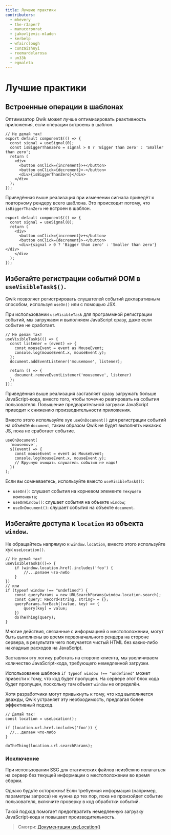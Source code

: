 ```yaml
---
title: Лучшие практики
contributors:
  - mhevery
  - the-r3aper7
  - manucorporat
  - jakovljevic-mladen
  - kerbelp
  - wfairclough
  - cunzaizhuyi
  - reemardelarosa
  - un33k
  - egmaleta
---
```


# Лучшие практики

## Встроенные операции в шаблонах

Оптимизатор Qwik может лучше оптимизировать реактивность приложения, если операции встроены в шаблон.

```tsx title="Плохая реализация"
// Не делай так!
export default component$(() => {
  const signal = useSignal(0);
  const isBiggerThanZero = signal > 0 ? 'Bigger than zero' : 'Smaller than zero';
  return (
    <div>
      <button onClick={increment}>+</button>
      <button onClick={decrement}>-</button>
      <div>{isBiggerThanZero}</div>
    </div>
  );
});
```

Приведённая выше реализация при изменении сигнала приведёт к повторному рендеру всего шаблона. Это происходит потому, что `isBiggerThanZero` не встроен в шаблон.

```tsx title="Оптимальная реализация"
export default component$(() => {
  const signal = useSignal(0);
  return (
    <div>
      <button onClick={increment}>+</button>
      <button onClick={decrement}>-</button>
      <div>{signal > 0 ? 'Bigger than zero' : 'Smaller than zero'}</div>
    </div>
  );
});
```

## Избегайте регистрации событий DOM в `useVisibleTask$()`.

Qwik позволяет регистрировать слушателей событий декларативным способом, используя `useOn()` или с помощью JSX.

При использовании `useVisibleTask` для программной регистрации событий, мы загружаем и выполняем JavaScript сразу, даже если событие не сработает.

```tsx title="Плохая реализация"
// Не делай так!
useVisibleTask$(() => {
  const listener = (event) => {
    const mouseEvent = event as MouseEvent;
    console.log(mouseEvent.x, mouseEvent.y);
  };
  document.addEventListener('mousemove', listener);

  return () => {
    document.removeEventListener('mousemove', listener)
  };
});
```

Приведённая выше реализация заставляет сразу загружать больше JavaScript-кода, вместо того, чтобы точечно реагировать на события пользователя. Повышение предварительной загрузки JavaScript приводит к снижению производительности приложения.

Вместо этого используйте хук `useOnDocument()` для регистрации событий на объекте `document`, таким образом Qwik не будет выполнять никаких JS, пока не сработает событие.

```tsx title="Оптимальная реализация"
useOnDocument(
  'mousemove',
  $((event) => {
    const mouseEvent = event as MouseEvent;
    console.log(mouseEvent.x, mouseEvent.y);
    // Вручную очищать слушатель события не надо!
  })
);
```

Если вы сомневаетесь, используйте вместо `useVisibleTask$()`:
- `useOn()`: слушает события на корневом элементе `текущего компонента`;
- `useOnWindow()`: слушает события на объекте `window`;
- `useOnDocument()`: слушает события на объекте `document`.

## Избегайте доступа к `location` из объекта `window`.

Не обращайтесь напрямую к `window.location`, вместо этого используйте хук `useLocation()`.

```tsx title="Неправильная реализация"
// Не делай так!
useVisibleTask$(()=> {
    if (window.location.href).includes('foo') {
        //...делаем что-либо
    }
})
// или
if (typeof window !== "undefined") {
    const queryParams = new URLSearchParams(window.location.search);
    const query: Record<string, string> = {};
    queryParams.forEach((value, key) => {
        query[key] = value;
    })
    doTheThing(query);
}
```

Многие действия, связанные с информацией о местоположении, могут быть выполнены во время первоначального рендера на стороне сервера, в результате чего получается чистый HTML без каких-либо накладных расходов на JavaScript.

Заставляя эту логику работать на стороне клиента, мы увеличиваем количество JavaScript-кода, требующего немедленной загрузки.

Использование шаблона `if typeof window !== "undefined"` может привести к тому, что код будет пропущен. На сервере этот блок кода будет пропущен, поскольку там объект `window` не определён.

Хотя разработчики могут привыкнуть к тому, что код выполняется дважды, Qwik устраняет эту необходимость, предлагая более эффективный подход.

```tsx title="Оптимальная реализация"
// Делай так!
const location = useLocation();

if (location.url.href.includes('foo')) {
  //...делаем что-либо
}

doTheThing(location.url.searchParams);
```

### Исключение

При использовании SSG для статических файлов неизбежно полагаться на сервер без текущей информации о местоположении во время сборки.

Однако будьте осторожны! Если требуемая информация (например, параметры запроса) не нужна до тех пор, пока не произойдет событие пользователя, включите проверку в код обработки событий.

Такой подход помогает предотвратить немедленную загрузку JavaScript-кода и повышает производительность.

> Смотри: [Документация useLocation()](/docs/(qwikcity)/api/index.mdx#uselocation)
